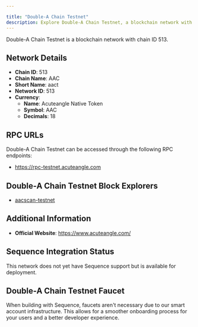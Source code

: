 ```yaml
---

title: "Double-A Chain Testnet"
description: Explore Double-A Chain Testnet, a blockchain network with chain ID 513. Learn about its native currency, Acuteangle Native Token, and how to interact with the network.
---
```




Double-A Chain Testnet is a blockchain network with chain ID 513.

## Network Details

- **Chain ID**: 513
- **Chain Name**: AAC
- **Short Name**: aact
- **Network ID**: 513
- **Currency**: 
  - **Name**: Acuteangle Native Token
  - **Symbol**: AAC
  - **Decimals**: 18

## RPC URLs

Double-A Chain Testnet can be accessed through the following RPC endpoints:

- https://rpc-testnet.acuteangle.com

## Double-A Chain Testnet Block Explorers

- [aacscan-testnet](https://scan-testnet.acuteangle.com)

## Additional Information

- **Official Website**: https://www.acuteangle.com/

## Sequence Integration Status

This network does not yet have Sequence support but is available for deployment.

## Double-A Chain Testnet Faucet

When building with Sequence, faucets aren't necessary due to our smart account infrastructure. This allows for a smoother onboarding process for your users and a better developer experience.
